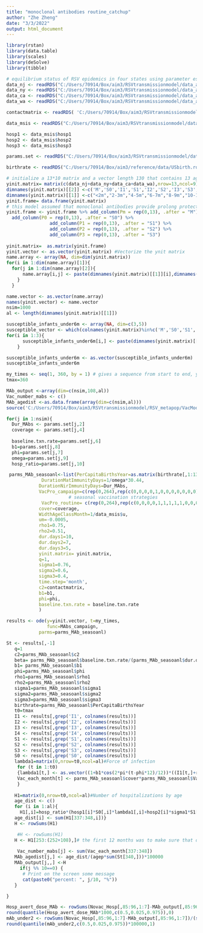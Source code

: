 ---
title: "monoclonal antibodies routine_catchup"
author: "Zhe Zheng"
date: "3/3/2022"
output: html_document
---
```{r}
library(rstan)
library(data.table)
library(scales)
library(deSolve)
library(tibble)
```

```{r}
# equilibrium status of RSV epidemics in four states using parameter estimates from maximum likelihood estimates
data_nj <- readRDS("C:/Users/70914/Box/aim3/RSVtransmissionmodel/data_and_parms/staninput/stan_initial_y_nj.rds")
data_ny <- readRDS("C:/Users/70914/Box/aim3/RSVtransmissionmodel/data_and_parms/staninput/stan_initial_y_ny.rds")
data_ca <- readRDS("C:/Users/70914/Box/aim3/RSVtransmissionmodel/data_and_parms/staninput/stan_initial_y_ca.rds")
data_wa <- readRDS("C:/Users/70914/Box/aim3/RSVtransmissionmodel/data_and_parms/staninput/stan_initial_y_wa.rds")

contactmatrix <- readRDS( 'C:/Users/70914/Box/aim3/RSVtransmissionmodel/data_and_parms/contactmatrix.rds')

data_msis <- readRDS("C:/Users/70914/Box/aim3/RSVtransmissionmodel/data_and_parms/staninput/data_msis_nj_annual.rds")

hosp1 <- data_msis$hosp1
hosp2 <- data_msis$hosp2
hosp3 <- data_msis$hosp3

params.set <- readRDS("C:/Users/70914/Box/aim3/RSVtransmissionmodel/data_and_parms/effectinput/params_set.rds")

birthrate <- readRDS("C:/Users/70914/Box/aim3/reference/data/USbirth.rds")
```

```{r}
# initialize a 13*10 matrix and a vector length 130 that contains 13 age groups and 10 transmission/vaccination compartments
yinit.matrix= matrix(c(data_nj+data_ny+data_ca+data_wa),nrow=13,ncol=9)
dimnames(yinit.matrix)[[2]] <-c('M','S0','I1','S1','I2','S2','I3','S3','I4')
dimnames(yinit.matrix)[[1]] <-c("<2m","2-3m","4-5m","6-7m","8-9m","10-11m","1Y","2-4Y","5-9Y","10-19Y","20-39Y","40-59Y","60Y+")
yinit.frame= data.frame(yinit.matrix)
# this model assumed that monoclonal antibodies provide prolong protection against RSV infections compared with maternal immunity
yinit.frame <- yinit.frame %>% add_column(Pm = rep(0,13), .after = "M") %>%
  add_column(P0 = rep(0,13), .after = "S0") %>%
                add_column(P1 = rep(0,13), .after = "S1") %>% 
                add_column(P2 = rep(0,13), .after = "S2") %>%
                add_column(P3 = rep(0,13), .after = "S3")
  
yinit.matrix=  as.matrix(yinit.frame)
yinit.vector <- as.vector(yinit.matrix) #Vectorize the ynit matrix
name.array <- array(NA, dim=dim(yinit.matrix))
for(i in 1:dim(name.array)[1]){
  for(j in 1:dim(name.array)[2]){
      name.array[i,j] <- paste(dimnames(yinit.matrix)[[1]][i],dimnames(yinit.matrix)[[2]][j]  )
    }
  }

name.vector <- as.vector(name.array)
names(yinit.vector) <- name.vector
nsim=1000
al <- length(dimnames(yinit.matrix)[[1]])
```

```{r}
susceptible_infants_under6m <- array(NA, dim=c(3,5))
susceptible_vector <- which(colnames(yinit.matrix)%in%c('M','S0','S1','S2','S3'))
for(i in 1:3){
      susceptible_infants_under6m[i,] <- paste(dimnames(yinit.matrix)[[1]][i],dimnames(yinit.matrix)[[2]][susceptible_vector])
    }

susceptible_infants_under6m <- as.vector(susceptible_infants_under6m)
susceptible_infants_under6m

my_times <- seq(1, 360, by = 1) # gives a sequence from start to end, year 2003-2040
tmax=360
```


```{r}
MAb_output <-array(dim=c(nsim,108,al))
Vac_number_mabs <- c()
MAb_agedist <-as.data.frame(array(dim=c(nsim,al)))
source('C:/Users/70914/Box/aim3/RSVtransmissionmodel/RSV_metapop/VacModel/mAbs_seasonal_campaign.R')

for(j in 1:nsim){
  Dur_MAbs <- params.set[j,2]
  coverage <- params.set[j,4]
  
  baseline.txn.rate=params.set[j,6]
  b1=params.set[j,8]
  phi=params.set[j,7]
  omega=params.set[j,9]
  hosp_ratio=params.set[j,10]

 parms_MAb_seasoanl<-list(PerCapitaBirthsYear=as.matrix(birthrate[,1:13]),
             DurationMatImmunityDays=1/omega*30.44,
            DurationNirImmunityDays=Dur_MAbs,
            VacPro_campaign=c(rep(0,264),rep(c(0,0,0,0,1,0,0,0,0,0,0,0),(360-264)/12)),
                       # seasonal vaccination strategies
             VacPro_routine= c(rep(0,264),rep(c(0,0,0,0,1,1,1,1,1,0,0,0),(360-264)/12)),
            cover=coverage,
            WidthAgeClassMonth=1/data_msis$u,
            um=-0.0005,
            rho1=0.75,
            rho2=0.51,
            dur.days1=10,
            dur.days2=7,
            dur.days3=5,
            yinit.matrix= yinit.matrix,
            q=1,
            sigma1=0.76,
            sigma2=0.6,
            sigma3=0.4,
            time.step='month',
            c2=contactmatrix,
            b1=b1,
            phi=phi,
            baseline.txn.rate = baseline.txn.rate
            )

results <- ode(y=yinit.vector, t=my_times,  
               func=MAbs_campaign, 
            parms=parms_MAb_seasoanl)

St <- results[,-1]
   q=1
   c2=parms_MAb_seasoanl$c2
   beta= parms_MAb_seasoanl$baseline.txn.rate/(parms_MAb_seasoanl$dur.days1/30.44)/(sum(yinit.matrix)^(1-q))*c2
   b1= parms_MAb_seasoanl$b1
   phi=parms_MAb_seasoanl$phi
   rho1=parms_MAb_seasoanl$rho1
   rho2=parms_MAb_seasoanl$rho2
   sigma1=parms_MAb_seasoanl$sigma1
   sigma2=parms_MAb_seasoanl$sigma2
   sigma3=parms_MAb_seasoanl$sigma3
   birthrate=parms_MAb_seasoanl$PerCapitaBirthsYear
   t0=tmax
   I1 <- results[,grep('I1', colnames(results))]
   I2 <- results[,grep('I2', colnames(results))]
   I3 <- results[,grep('I3', colnames(results))]
   I4 <- results[,grep('I4', colnames(results))]
   S1 <- results[,grep('S1', colnames(results))]
   S2 <- results[,grep('S2', colnames(results))]
   S3 <- results[,grep('S3', colnames(results))]
   S0 <- results[,grep('S0', colnames(results))]
   lambda1=matrix(0,nrow=t0,ncol=al)#Force of infection
    for (t in 1:t0)
    {lambda1[t,] <- as.vector((1+b1*cos(2*pi*(t-phi*12)/12))*((I1[t,]+rho1*I2[t,]+rho2*I3[t,]+rho2*I4[t,])%*%beta)/sum(St[t,]))
    Vac_each_month[t] <- parms_MAb_seasoanl$cover*parms_MAb_seasoanl$VacPro_routine[t]*log(birthrate[t,1]+1)/12*sum(St[t,])+parms_MAb_seasoanl$cover*parms_MAb_seasoanl$VacPro_campaign[t]*sum(St[t,susceptible_infants_under6m])
    }
   
   H1=matrix(0,nrow=t0,ncol=al)#Number of hospitalizations by age
   age_dist <- c()
   for (i in 1:al){
     H1[,i]=hosp_ratio*(hosp1[i]*S0[,i]*lambda1[,i]+hosp2[i]*sigma1*S1[,i]*lambda1[,i]+hosp3[i]*sigma2*S2[,i]*lambda1[,i]+hosp3[i]*sigma3*S3[,i]*lambda1[,i])
   age_dist[i] <- sum(H1[337:348,i])}
   H <- rowSums(H1)

    #H <- rowSums(H1)
   H <- H1[253:(252+108),]# the first 12 months was to make sure that different model produce the same baseline cases
    
    Vac_number_mabs[j] <- sum(Vac_each_month[337:348])
   MAb_agedist[j,] <- age_dist/(agep*sum(St[340,]))*100000
   MAb_output[j,,] <-H
     if(j %% 10==0) {
      # Print on the screen some message
      cat(paste0("percent: ", j/10, "%"))
   }

}

```



```{r}
Hosp_avert_dose_MAb <- rowSums(Novac_Hosp[,85:96,1:7]-MAb_output[,85:96,1:7])/Vac_number_mabs
round(quantile(Hosp_avert_dose_MAb*1000,c(0.5,0.025,0.975)),0)
mAb_under2 <- rowSums(Novac_Hosp[,85:96,1:7]-MAb_output[,85:96,1:7])/(sum(St[340,grep(paste(under2_names,collapse="|"),colnames(St))]))
round(quantile(mAb_under2,c(0.5,0.025,0.975))*100000,1)
```

